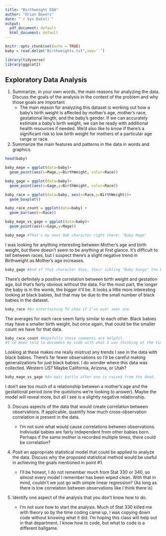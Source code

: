 ```yaml
---
title: "Birthweight EDA"
author: "Orion Bowers"
date: "`r Sys.Date()`"
output:
  pdf_document: default
  html_document: default
---
```


```r
knitr::opts_chunk$set(echo = TRUE)
baby = read.delim("Birthweights.txt",sep=' ')

library(tidyverse)
library(ggplot2)
```

## Exploratory Data Analysis

1. Summarize, in your own words, the main reasons for analyzing the data. Discuss the goals of the
analysis in the context of the problem and why those goals are important
    - The main reason for analyzing this dataset is working out how a baby's birth weight is affected by mother's age, mother's race, gestational length, and the baby's gender. If we can accurately estimate a baby's birth weight, we can be ready with additional health resources if needed. We'd also like to know if there's a significant risk to low birth weight for mothers of a particular age range or race.

2. Summarize the main features and patterns in the data in words and graphics.

```r
head(baby)
```
```r
baby_mage = ggplot(data=baby)+
  geom_point(aes(x=Mage,y=BirthWeight, color=Race))

baby_gage = ggplot(data=baby)+
  geom_point(aes(x=Gage,y=BirthWeight, color=Race))

baby_race = ggplot(data=baby, aes(x=Race,y=BirthWeight))+
  geom_boxplot()

baby_race_count = ggplot(data=baby) +
  geom_bar(aes(x=Race))

baby_mage_vs_gage = ggplot(data=baby)+
  geom_point(aes(x=Gage,y=Mage))
```

```r
baby_mage #That's my next D&D character right there: "Baby Mage"
```

I was looking for anything interesting between Mother's age and birth weight, but there doesn't seem to be anything at first glance. It's difficult to tell between races, but I suspect there's a slight negative trend in Birthweight as Mother's age increases.

```r
baby_gage #And if that character dies, their sibling "Baby Gauge" the Barbarian.
```

There's definitely a positive correlation between birth weight and gestation age, but that's fairly obvious without the data. For the most part, the longer the baby is in the womb, the bigger it'll be. It looks a little more interesting looking at black babies, but that may be due to the small number of black babies in the dataset.

```r
baby_race #An entertaining TV show if I've ever seen one
```

The averages for each race seem fairly similar to each other. Black babies may have a smaller birth weight, but once again, that could be the smaller count we have for that data.

```r
baby_race_count #Hopefully these comments are helpful.
#I've been told to document my code with what I was thinking at the time.
```

Looking at these makes me really mistrust any trends I see in the data with black babies. There's far fewer observations so I'd be careful making generalizations for just black babies. I do wonder where this data was collected. Western US? Maybe California, Arizona, or Utah?

```r
baby_mage_vs_gage #An epic battle after one is raised from the dead.
```

I don't see too much of a relationship between a mother's age and the gestational period (one the questions we're looking to answer). Maybe the model will reveal more, but all I see is a slightly negative relationship.


3. Discuss aspects of the data that would create correlation between observations. If applicable, quantify
how much cross-observation correlation is present in the data.

    - I'm not sure what would cause correlations between observations. Indiviudal babies are fairly independent from other babies born. Perhaps if the same mother is recorded multiple times, there could be correlation?


4. Posit an appropriate statistical model that could be applied to analyze the data. Discuss why the
proposed statistical method would be useful in achieving the goals mentioned in point #1.
  
    - I'll be honest, I do not remember much from Stat 330 or 340, so almost every model I remember has been wiped clean. With that in mind, couldn't we just go with simple linear regression? (As long as there is low correlation between observations like I think there is)


5. Identify one aspect of the analysis that you don’t know how to do.

    - I'm not sure how to start the analysis. Much of Stat 330 killed me with theory so by the time coding came up, I was copying down code without knowing what it did. I'm hoping this class will help out in that department. I know how to code, but what to code is a different ballgame.

